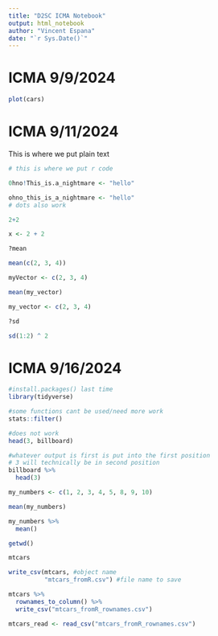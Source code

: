 ```yaml
---
title: "D2SC ICMA Notebook"
output: html_notebook
author: "Vincent Espana"
date: "`r Sys.Date()`"
---
```


# ICMA 9/9/2024 

```r
plot(cars)
```

# ICMA 9/11/2024

This is where we put plain text

```r
# this is where we put r code
```

```r
0hno!This_is.a_nightmare <- "hello"
```

```r
ohno_this_is_a_nightmare <- "hello"
# dots also work
```

```r
2+2
```
```r
x <- 2 + 2
```

```r
?mean
```

```r
mean(c(2, 3, 4))
```

```r
myVector <- c(2, 3, 4)
```

```r
mean(my_vector)
```
```r
my_vector <- c(2, 3, 4)
```

```r
?sd
```

```r
sd(1:2) ^ 2
```
# ICMA 9/16/2024

```r
#install.packages() last time
library(tidyverse)
```

```r
#some functions cant be used/need more work
stats::filter()
```

```r
#does not work
head(3, billboard)
```


```r
#whatever output is first is put into the first position
# 3 will technically be in second position
billboard %>%
  head(3)
```

```r
my_numbers <- c(1, 2, 3, 4, 5, 8, 9, 10)
```

```r
mean(my_numbers)
```
```r
my_numbers %>%
  mean()
```
```r
getwd()
```

```r
mtcars
```

```r
write_csv(mtcars, #object name
          "mtcars_fromR.csv") #file name to save

```

```r
mtcars %>%
  rownames_to_column() %>%
  write_csv("mtcars_fromR_rownames.csv")
```

```r
mtcars_read <- read_csv("mtcars_fromR_rownames.csv")
```

